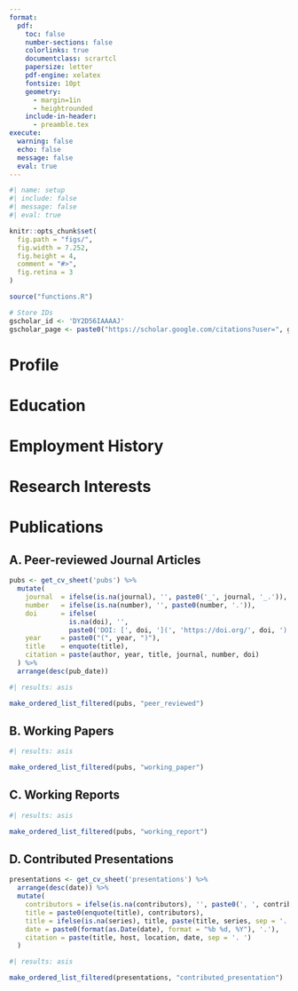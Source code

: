 ```yaml
---
format:
  pdf:
    toc: false
    number-sections: false
    colorlinks: true
    documentclass: scrartcl
    papersize: letter
    pdf-engine: xelatex
    fontsize: 10pt
    geometry:
      - margin=1in
      - heightrounded
    include-in-header:
      - preamble.tex
execute:
  warning: false
  echo: false
  message: false
  eval: true
---
```


```r
#| name: setup
#| include: false
#| message: false
#| eval: true

knitr::opts_chunk$set(
  fig.path = "figs/",
  fig.width = 7.252,
  fig.height = 4,
  comment = "#>",
  fig.retina = 3
)

source("functions.R")

# Store IDs
gscholar_id <- 'DY2D56IAAAAJ'
gscholar_page <- paste0("https://scholar.google.com/citations?user=", gscholar_id)
```

\par\centering{\LARGE{Weisi Chen}}
\par\centering{Health Data Scientist}
\vspace{-5pt}
\par\centering{Kensington, NSW 2033, Australia}
\vspace{-5pt}
\par\centering{{\large\Telefon} 0452476995}
\vspace{-5pt}
\par\centering{{\large\Letter} weisi.s.chen@sydney.edu.au | weisi.0816@gmail.com}
\vspace{-5pt}
\par\centering{\href{https://github.com/WeisiChen1995}{github.com/WeisiChen1995}}

\vspace{-10pt}


# Profile

\vspace{-10pt}
\begin{longtable}{llp{15cm}}
I am a highly disciplined and hard-working professional with a strong passion for\\ technology, programming, data analysis, data visualization, and statistical modeling.\\ Leveraging a unique blend of training in pharmacy and health data science,\\
I specialize in deriving actionable insights from complex health datasets.\\[10pt]

I am proficient in statistical software such as R and SAS, and have extensive experience\\
using these tools for data analysis, visualization, and statistical modelling. \\
I am deeply committed to continuous learning and professional development, \\
always eager to explore new packages, techniques, or skills that can enhance my ability\\
to analyze data effectively and deliver meaningful insights.\\[10pt]

My current interest lies in population-level analysis using linked health data \\
to drive impactful health decisions and inform evidence-based strategies.\\
I thrive on tackling challenging problems with analytical precision and creativity,\\
always striving to deliver impactful results in every project I undertake.\\

\end{longtable}

\vspace{-10pt}


# Education 

\vspace{-10pt}
\begin{longtable}{lll}

    \textbf{Sept 2021 - March 2023} & \textbf{University of New South Wales} & \textbf{M.S. Health Data Science} \\
    & & WAM: 88\% (Dissertation: 91\%) \\
    \multicolumn{3}{l}{\textit{Dissertation: Changes in atherosclerotic cardiovascular disease risk over time among people living with HIV}} \\[10pt]

    \textbf{March 2015 - March 2019} & \textbf{University of Sydney} & \textbf{B.S. Pharmacy} \\


\end{longtable}

\vspace{-10pt}


# Employment History

\raggedright \underline{\textbf{Research-focused Positions}}

\vspace{-10pt}
\begin{longtable}{llp{14cm}}

    \textbf{July 2023 - Present} & \textbf{University of New South Wales}, Sydney, NSW & \\
    & \textbf{Data Scientist}, School of Population Health \\[5pt]
    & \multicolumn{2}{l}{I contributed to two projects in this role:} \\
    & 1) ACCESS: Aboriginal Community Controlled Ear Health Support System: \\ 
    & \hspace{15pt} Developing, embedding, and evaluating best practice models of care. \\[5pt]
    & 2) Evaluation of Sustaining NSW Families, NSW Health. \\[10pt]
    & \multicolumn{2}{l}{\textbf{My role included:}} \\[5pt]
    & \multicolumn{2}{p{0.8\textwidth}}{- Critically reviewing the literature on epidemiological and statistical methods to inform the development of analysis plans.} \\[5pt]
    & \multicolumn{2}{p{0.8\textwidth}}{- Drafting data management and data analysis plans, with input from the research team.} \\[5pt]
    & \multicolumn{2}{p{0.8\textwidth}}{- Implementing the data management plan to prepare analysis-ready datasets from linked datasets, including data cleaning and manipulation, using R and SAS software.} \\[5pt]
    & \multicolumn{2}{p{0.8\textwidth}}{- Executing statistical analysis of linked data (e.g., logistic regression and inverse probability of treatment weighting) relevant to the project, using statistical packages R and SAS.} \\[5pt]
    & \multicolumn{2}{p{0.8\textwidth}}{- Drafting scientific papers, protocols, and conference abstracts.} \\[5pt]
    & \multicolumn{2}{p{0.8\textwidth}}{- Contributing to the project management of research projects to the highest scientific and ethical standards.} \\[5pt]
    & \multicolumn{2}{p{0.8\textwidth}}{- Drafting applications and contributing to ongoing reporting to the relevant ethics committees and data custodians for research projects.} \\[5pt]
    & \multicolumn{2}{p{0.8\textwidth}}{- Maintaining regular communication with project investigators and Aboriginal community organizations to ensure the program is delivered in a culturally appropriate manner.} \\[10pt]
    
    \\[10pt] % Add more vertical space before the next section
    
    \textbf{Feb 2023 - Dec 2023} & \textbf{University of Sydney}, Sydney, NSW & \\
    & \textbf{Data Scientist/Research Officer}, School of Pharmacy, (FTE 0.4) \\[5pt]
    & \multicolumn{2}{l}{In this role, I contributed to the Multi-Agency Data Integration Project (MADIP):} \\
    & \multicolumn{2}{p{0.8\textwidth}}{Investigating high-risk prescribing in Australian older adults using the linked PBS and Census data.} \\[15pt]
    & \multicolumn{2}{l}{\textbf{Key Responsibilities:}} \\[5pt]
    & \multicolumn{2}{p{0.8\textwidth}}{- Preparing analysis-ready datasets from linked datasets, including data cleaning and manipulation, using R software.} \\[5pt]
    & \multicolumn{2}{p{0.8\textwidth}}{- Conducting data analysis and statistical modeling (e.g., logistic regression) relevant to the project.} \\
    & \multicolumn{2}{p{0.8\textwidth}}{- Contributing to publications and conference abstracts.} \\
    & \multicolumn{2}{p{0.8\textwidth}}{- Assisting with ongoing data management and documentations for reproducibility.} \\
 

\end{longtable}

\vspace{-10pt}

\raggedright \underline{\textbf{Clinical-focused Positions}}

\vspace{-10pt}
\begin{longtable}{llp{14cm}}

    \textbf{Mar 2021 - Dec 2024} & \textbf{Bondi Junction Pharmacy}, Sydney, NSW & \\
    & \textbf{Pharmacist in charge (FTE 0.2)}\\[5pt]

    \textbf{Mar 2021 - Dec 2024} & \textbf{Blooms the Chemsit Bondi Junction}, Sydney, NSW & \\
    & \textbf{Pharmacist on duty (FTE 0.4)}\\[5pt]

    \textbf{Mar 2020 - Sept 2020} & \textbf{Chemist Warehouse Double Bay}, Sydney, NSW & \\
    & \textbf{Registered Pharmacist}\\[5pt]

    \textbf{Dec 2018 - Mar 2020} & \textbf{Chemist Warehouse Randwick}, Sydney, NSW & \\
    & \textbf{Graduate Intern Pharmacist}\\[5pt]

\end{longtable}

\vspace{-10pt}


# Research Interests

\vspace{-10pt}
\begin{longtable}{llp{15cm}}
I am passionate about pharmaco-epidemiology, with a particular focus on high-risk medication prescribing\\
using national, population-level linked data. \\[5pt]

I have extensive experience with data analysis, visualization, and statistical modeling tools. \\[5pt]

My goal is to contribute to public health improvement by analyzing and understanding medication prescribing  \\ 
patterns, ultimately informing safer, evidence-based healthcare practices. \\[10pt]

\end{longtable}

\vspace{-10pt}


# Publications

<!-- Set spacing in between list -->

\apptocmd{\tightlist}{\setlength{\itemsep}{4pt}}{}{}

\begin{center}
\href{https://scholar.google.com.au/citations?user=iCapTGoAAAAJ\&hl=en}{Google Scholar Profile}
\end{center}

## A. Peer-reviewed Journal Articles

```r
pubs <- get_cv_sheet('pubs') %>%
  mutate(
    journal  = ifelse(is.na(journal), '', paste0('_', journal, '_.')),
    number   = ifelse(is.na(number), '', paste0(number, '.')),
    doi      = ifelse(
               is.na(doi), '',
               paste0('DOI: [', doi, '](', 'https://doi.org/', doi, ')')),
    year     = paste0("(", year, ")"),
    title    = enquote(title),
    citation = paste(author, year, title, journal, number, doi)
  ) %>% 
  arrange(desc(pub_date))
```

```r
#| results: asis

make_ordered_list_filtered(pubs, "peer_reviewed")
```

## B. Working Papers

```r
#| results: asis

make_ordered_list_filtered(pubs, "working_paper")
```

## C. Working Reports

```r
#| results: asis

make_ordered_list_filtered(pubs, "working_report")
```


## D. Contributed Presentations

```r
presentations <- get_cv_sheet('presentations') %>%
  arrange(desc(date)) %>% 
  mutate(
    contributors = ifelse(is.na(contributors), '', paste0(', ', contributors)),,
    title = paste0(enquote(title), contributors),
    title = ifelse(is.na(series), title, paste(title, series, sep = '. ')),
    date = paste0(format(as.Date(date), format = "%b %d, %Y"), '.'),
    citation = paste(title, host, location, date, sep = '. ')
  )

```

```r
#| results: asis

make_ordered_list_filtered(presentations, "contributed_presentation")
```
